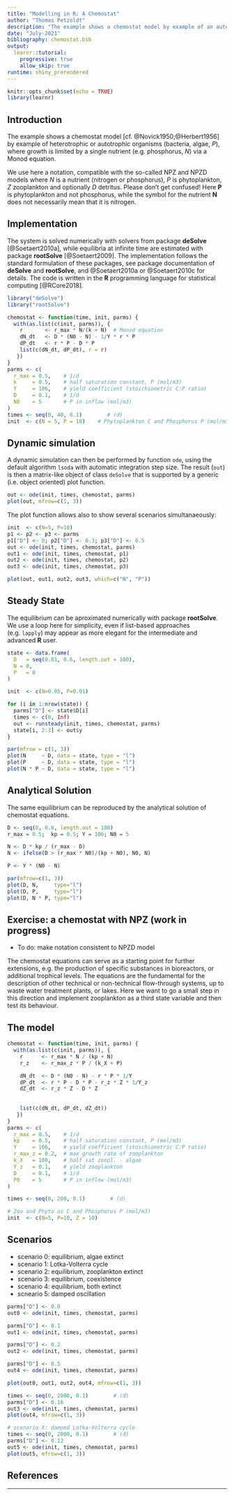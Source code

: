 ```yaml
---
title: "Modelling in R: A Chemostat"
author: "Thomas Petzoldt"
description: "The example shows a chemostat model by example of an autotrophic organisms, where growth is limited by a single nutrient (e.g. phosphorus) via a Monod equation."
date: "July-2021"
bibliography: chemostat.bib
output: 
  learnr::tutorial:
    progressive: true
    allow_skip: true
runtime: shiny_prerendered
---
```


```r
knitr::opts_chunk$set(echo = TRUE)
library(learnr)
```

## Introduction

The example shows a chemostat model [cf. @Novick1950;@Herbert1956] by example of heterotrophic or autotrophic organisms (bacteria, algae, $P$), where growth is limited by a single nutrient (e.g. phosphorus, $N$) via a Monod equation.

We use here a notation, compatible with the so-called NPZ and NPZD models where $N$ 
is a nutrient (nitrogen or phosphorus), $P$ is phytoplankton, $Z$ zooplankton and optionally
$D$ detritus. Please don't get confused! Here **P** is phytoplankton and not phosphorus, while
the symbol for the nutrient **N** does not necessarily mean that it is nitrogen.

## Implementation

The system is solved numerically with solvers from package **deSolve** [@Soetaert2010a], while equilibria at infinite time are estimated with package **rootSolve** [@Soetaert2009]. The implementation follows the standard formulation of these packages, see package documentation of **deSolve** and **rootSolve**, and @Soetaert2010a or @Soetaert2010c for details. 
The code is written in the **R** programming language for statistical computing [@RCore2018].

```r
library("deSolve")
library("rootSolve")

chemostat <- function(time, init, parms) {
  with(as.list(c(init, parms)), {
    r       <- r_max * N/(k + N)  # Monod equation
    dN_dt   <- D * (N0 - N) - 1/Y * r * P
    dP_dt   <- r * P - D * P
    list(c(dN_dt, dP_dt), r = r)
   })
}
parms <- c(
  r_max = 0.5,    # 1/d
  k     = 0.5,    # half saturation constant, P (mol/m3)
  Y     = 106,    # yield coefficient (stoichiometric C:P ratio)
  D     = 0.1,    # 1/d
  N0    = 5       # P in inflow (mol/m3)
)
times <- seq(0, 40, 0.1)        # (d)
init  <- c(N = 5, P = 10)    # Phytoplankton C and Phosphorus P (mol/m3)
```

## Dynamic simulation

A dynamic simulation can then be performed by function `ode`, using the default algorithm `lsoda` with automatic integration step size. The result (`out`) is then a matrix-like object of class `deSolve` that is supported by a generic (i.e. object oriented) plot function.

```r
out <- ode(init, times, chemostat, parms)
plot(out, mfrow=c(1, 3))
```

The plot function allows also to show several scenarios simultanaeously:

```r
init  <- c(N=5, P=10)
p1 <- p2 <- p3 <- parms
p1["D"] <- 0; p2["D"] <- 0.3; p3["D"] <- 0.5
out <- ode(init, times, chemostat, parms)
out1 <- ode(init, times, chemostat, p1)
out2 <- ode(init, times, chemostat, p2)
out3 <- ode(init, times, chemostat, p3)

plot(out, out1, out2, out3, which=c("N", "P"))
```

## Steady State

The equilibrium can be aproximated numerically with package **rootSolve**. 
We use a loop here for simplicity, even if list-based approaches (e.g. `lapply`) 
may appear as more elegant for the intermediate and advanced **R** user.


```r
state <- data.frame(
  D   = seq(0.01, 0.6, length.out = 100),
  N = 0,
  P   = 0
)

init  <- c(N=0.05, P=0.01) 

for (i in 1:nrow(state)) {
  parms["D"] <- state$D[i]
  times <- c(0, Inf)
  out <- runsteady(init, times, chemostat, parms)
  state[i, 2:3] <- out$y
}

par(mfrow = c(1, 3))
plot(N     ~ D, data = state, type = "l")
plot(P     ~ D, data = state, type = "l")
plot(N * P ~ D, data = state, type = "l")
```

## Analytical Solution

The same equilibrium can be reproduced by the analytical solution of chemostat equations.

```r
D <- seq(0, 0.6, length.out = 100)
r_max = 0.5;  kp = 0.5; Y = 106; N0 = 5

N <- D * kp / (r_max - D)
N <- ifelse(D > (r_max * N0)/(kp + N0), N0, N)

P <- Y * (N0 - N)

par(mfrow=c(1, 3))
plot(D, N,     type="l")
plot(D, P,     type="l")
plot(D, N * P, type="l")
```



## Exercise: a chemostat with NPZ (work in progress)

* To do: make notation consistent to NPZD model

The chemostat equations can serve as a starting point for further extensions, e.g. the production of specific substances in bioreactors, or additional trophical levels. The equations are the fundamental for the description of other technical or non-technical flow-through systems, up to waste water treatment plants, or lakes. Here we want to go a small step in this direction and implement zooplankton as a third state variable and then test its behaviour.


## The model


```r
chemostat <- function(time, init, parms) {
  with(as.list(c(init, parms)), {
    r      <- r_max * N / (kp + N)
    r_z    <- r_max_z * P / (k_X + P)

    dN_dt  <- D * (N0 - N) - r * P * 1/Y
    dP_dt  <- r * P - D * P - r_z * Z * 1/Y_z
    dZ_dt  <- r_z * Z - D * Z
    
    
    list(c(dN_dt, dP_dt, dZ_dt))
   })
}
parms <- c(
  r_max = 0.5,    # 1/d
  kp    = 0.5,    # half saturation constant, P (mol/m3)
  Y     = 106,    # yield coefficient (stoichiometric C:P ratio)
  r_max_z = 0.2,  # max growth rate of zooplankton
  k_X   = 100,    # half sat zoopl. - algae
  Y_z   = 0.1,    # yield zooplankton
  D     = 0.1,    # 1/d
  P0    = 5       # P in inflow (mol/m3)
)

times <- seq(0, 200, 0.1)        # (d)

# Zoo and Phyto as C and Phosphorus P (mol/m3)
init  <- c(N=5, P=10, Z = 10)
```

## Scenarios


* scenario 0: equilibrium, algae extinct
* scenario 1: Lotka-Volterra cycle
* scenario 2: equilibrium, zooplankton extinct
* scenario 3: equilibrium, coexistence
* scenario 4: equilibrium, both extinct
* scneario 5: damped oscillation


```r
parms["D"] <- 0.0
out0 <- ode(init, times, chemostat, parms)

parms["D"] <- 0.1
out1 <- ode(init, times, chemostat, parms)

parms["D"] <- 0.2
out2 <- ode(init, times, chemostat, parms)

parms["D"] <- 0.5
out4 <- ode(init, times, chemostat, parms)

plot(out0, out1, out2, out4, mfrow=c(1, 3))
```

```r
times <- seq(0, 2000, 0.1)        # (d)
parms["D"] <- 0.16
out3 <- ode(init, times, chemostat, parms)
plot(out4, mfrow=c(1, 3))
```

```r
# scenario X: damped Lotka-Volterra cycle
times <- seq(0, 2000, 0.1)        # (d)
parms["D"] <- 0.12
out5 <- ode(init, times, chemostat, parms)
plot(out5, mfrow=c(1, 3))
```

## References

<div id="refs"></div>

----
